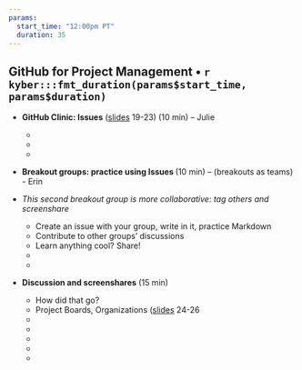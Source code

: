```yaml
---
params:
  start_time: "12:00pm PT"
  duration: 35
---
```


## GitHub for Project Management • `r kyber:::fmt_duration(params$start_time, params$duration)`

- **GitHub Clinic: Issues** ([slides](https://docs.google.com/presentation/d/1PzGAbEpNhT6CDPe1DCHf5-eVAjy-2R2D3VMHz7dY774/edit?usp=sharing) 19-23) (10 min) – Julie
  - ‎
  - 
  - 
- **Breakout groups: practice using Issues ** (10 min) – (breakouts as teams) - Erin
- *This second breakout group is more collaborative: tag others and screenshare*

  - Create an issue with your group, write in it, practice Markdown
  - Contribute to other groups’ discussions
  - Learn anything cool? Share!  
  - 
  - 
- **Discussion and screenshares** (15 min)
  - How did that go? 
  - Project Boards, Organizations ([slides](https://docs.google.com/presentation/d/1PzGAbEpNhT6CDPe1DCHf5-eVAjy-2R2D3VMHz7dY774/edit#slide=id.gef700acc1e_0_43) 24-26
  - 
  - 
  - 
  - 
  - 
